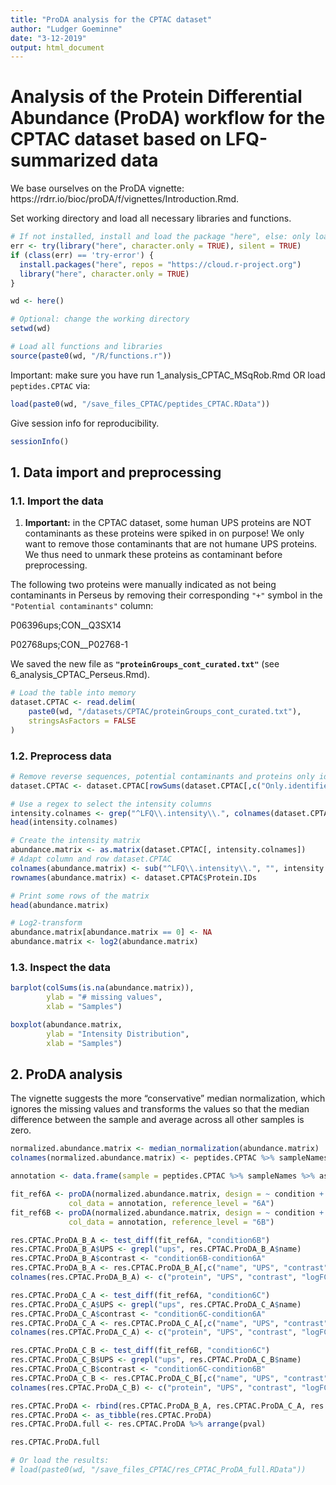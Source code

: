 ```yaml
---
title: "ProDA analysis for the CPTAC dataset"
author: "Ludger Goeminne"
date: "3-12-2019"
output: html_document
---
```


# Analysis of the Protein Differential Abundance (ProDA) workflow for the CPTAC dataset based on LFQ-summarized data

We base ourselves on the ProDA vignette:
https://rdrr.io/bioc/proDA/f/vignettes/Introduction.Rmd.

Set working directory and load all necessary libraries and functions.

```r
# If not installed, install and load the package "here", else: only load the package.
err <- try(library("here", character.only = TRUE), silent = TRUE)
if (class(err) == 'try-error') {
  install.packages("here", repos = "https://cloud.r-project.org")
  library("here", character.only = TRUE)
}

wd <- here()

# Optional: change the working directory
setwd(wd)

# Load all functions and libraries
source(paste0(wd, "/R/functions.r"))
```

Important: make sure you have run 1_analysis_CPTAC_MSqRob.Rmd OR load `peptides.CPTAC` via:

```r
load(paste0(wd, "/save_files_CPTAC/peptides_CPTAC.RData"))
```

Give session info for reproducibility.

```r
sessionInfo()
```

## 1. Data import and preprocessing

### 1.1. Import the data

1. **Important:** in the CPTAC dataset, some human UPS proteins are NOT contaminants as these proteins were spiked in on purpose! We only want to remove those contaminants that are not humane UPS proteins. We thus need to unmark these proteins as contaminant before preprocessing.

The following two proteins were manually indicated as not being contaminants in Perseus by removing their corresponding `"+"` symbol in the `"Potential contaminants"` column:

P06396ups;CON__Q3SX14

P02768ups;CON__P02768-1

We saved the new file as **`"proteinGroups_cont_curated.txt"`** (see 6_analysis_CPTAC_Perseus.Rmd).

```r
# Load the table into memory
dataset.CPTAC <- read.delim(
    paste0(wd, "/datasets/CPTAC/proteinGroups_cont_curated.txt"),
    stringsAsFactors = FALSE
)
```

### 1.2. Preprocess data

```r
# Remove reverse sequences, potential contaminants and proteins only identified by modified peptides
dataset.CPTAC <- dataset.CPTAC[rowSums(dataset.CPTAC[,c("Only.identified.by.site", "Reverse", "Potential.contaminant")] == "+") == 0,]

# Use a regex to select the intensity columns
intensity.colnames <- grep("^LFQ\\.intensity\\.", colnames(dataset.CPTAC), value=TRUE)
head(intensity.colnames)

# Create the intensity matrix
abundance.matrix <- as.matrix(dataset.CPTAC[, intensity.colnames])
# Adapt column and row dataset.CPTAC
colnames(abundance.matrix) <- sub("^LFQ\\.intensity\\.", "", intensity.colnames)
rownames(abundance.matrix) <- dataset.CPTAC$Protein.IDs

# Print some rows of the matrix
head(abundance.matrix)
```

```r
# Log2-transform
abundance.matrix[abundance.matrix == 0] <- NA
abundance.matrix <- log2(abundance.matrix)
```

### 1.3. Inspect the data

```r
barplot(colSums(is.na(abundance.matrix)),
        ylab = "# missing values",
        xlab = "Samples")

boxplot(abundance.matrix,
        ylab = "Intensity Distribution",
        xlab = "Samples")
```

## 2. ProDA analysis

The vignette suggests the more "conservative" median normalization, which ignores the missing values and transforms the values so that the median difference between the sample and average across all other samples is zero.

```r
normalized.abundance.matrix <- median_normalization(abundance.matrix)
colnames(normalized.abundance.matrix) <- peptides.CPTAC %>% sampleNames
```

```r
annotation <- data.frame(sample = peptides.CPTAC %>% sampleNames %>% as.character, condition = peptides.CPTAC %>% sampleNames %>% substr(2,3) %>% as.character, lab = c("LTQ-Orbitrap_86" %>% rep(3), "LTQ-OrbitrapO_65" %>% rep(3), "LTQ-OrbitrapW_56" %>% rep(3)) %>% rep(3) %>% as.character, stringsAsFactors = FALSE)

fit_ref6A <- proDA(normalized.abundance.matrix, design = ~ condition + lab, 
             col_data = annotation, reference_level = "6A")
fit_ref6B <- proDA(normalized.abundance.matrix, design = ~ condition + lab, 
             col_data = annotation, reference_level = "6B")
```

```r
res.CPTAC.ProDA_B_A <- test_diff(fit_ref6A, "condition6B")
res.CPTAC.ProDA_B_A$UPS <- grepl("ups", res.CPTAC.ProDA_B_A$name)
res.CPTAC.ProDA_B_A$contrast <- "condition6B-condition6A"
res.CPTAC.ProDA_B_A <- res.CPTAC.ProDA_B_A[,c("name", "UPS", "contrast", "diff", "se",  "t_statistic", "df", "pval", "adj_pval")]
colnames(res.CPTAC.ProDA_B_A) <- c("protein", "UPS", "contrast", "logFC", "se", "t", "df", "pval", "qval")

res.CPTAC.ProDA_C_A <- test_diff(fit_ref6A, "condition6C")
res.CPTAC.ProDA_C_A$UPS <- grepl("ups", res.CPTAC.ProDA_C_A$name)
res.CPTAC.ProDA_C_A$contrast <- "condition6C-condition6A"
res.CPTAC.ProDA_C_A <- res.CPTAC.ProDA_C_A[,c("name", "UPS", "contrast", "diff", "se",  "t_statistic", "df", "pval", "adj_pval")]
colnames(res.CPTAC.ProDA_C_A) <- c("protein", "UPS", "contrast", "logFC", "se", "t", "df", "pval", "qval")

res.CPTAC.ProDA_C_B <- test_diff(fit_ref6B, "condition6C")
res.CPTAC.ProDA_C_B$UPS <- grepl("ups", res.CPTAC.ProDA_C_B$name)
res.CPTAC.ProDA_C_B$contrast <- "condition6C-condition6B"
res.CPTAC.ProDA_C_B <- res.CPTAC.ProDA_C_B[,c("name", "UPS", "contrast", "diff", "se",  "t_statistic", "df", "pval", "adj_pval")]
colnames(res.CPTAC.ProDA_C_B) <- c("protein", "UPS", "contrast", "logFC", "se", "t", "df", "pval", "qval")

res.CPTAC.ProDA <- rbind(res.CPTAC.ProDA_B_A, res.CPTAC.ProDA_C_A, res.CPTAC.ProDA_C_B)
res.CPTAC.ProDA <- as_tibble(res.CPTAC.ProDA)
res.CPTAC.ProDA.full <- res.CPTAC.ProDA %>% arrange(pval)

res.CPTAC.ProDA.full

# Or load the results:
# load(paste0(wd, "/save_files_CPTAC/res_CPTAC_ProDA_full.RData"))
```
